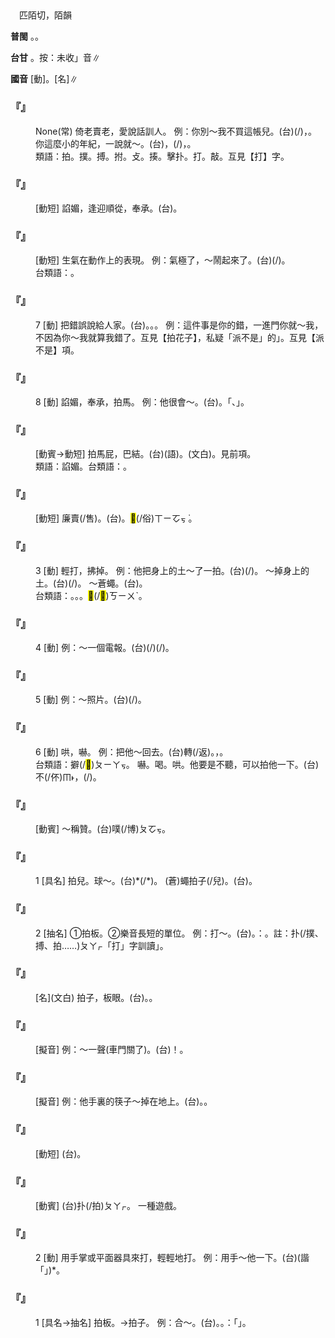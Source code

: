 
=={{ruby|拍|ㄆㄞ}}==

　匹陌切，陌韻

'''普閩''' {{ruby|(文)|ㄆㄧㆤㆶ}}。{{ruby|(白)|ㄆㄚㆷ}}。

'''台甘''' {{ruby|(文)|ㄆㄧㆤㆶ}}。按：未收{{ruby|「|ㄆㄚㆷ}}」音∥

'''國音''' {{ruby|(語)|ㄆㄞ}}[動]。{{ruby|(文)|ㄆㄛˋ}}[名]∥

    

==='''『{{ruby|拍|ㄆㄞ}}{{ruby|老|ㄌㄠˇ}}{{ruby|腔|ㄑㄧㄤ}}{{ruby|兒|ㄦ}}』'''===
: None(常) 倚老賣老，愛說話訓人。 例：你別～我不買這帳兒。(台){{ruby|汝|ㄌㄧˋ}}{{ruby|免|ㆠㄧㄢˋ}}{{ruby|靠|ㄎㄜ˪}}{{ruby|講|ㄍㆲˋ}}{{ruby|→|ㄍㆲ}}{{ruby|食|ㄐㄧㄚㆷ ͘}}{{ruby|老|ㄌㄠ˫}}{{ruby|著|ㄉㄧㄜㆷ}}(/{{ruby|都|ㄉㄜ˫}}){{ruby|<mark>&#xffa49;</mark>|ㆠㆤㆷ}}{{ruby|/|ㆠㄨㆤㆷ}}{{ruby|教|ㄍㄚ˪}}{{ruby|示|ㄒㄧ˪}}{{ruby|人|·ㄌㄤˊ}}，{{ruby|我|ㆣㄨㄚˋ}}{{ruby|即|ㄐㄧㄚㆷ}}{{ruby|是|ㄒㄧ˫}}{{ruby|無|ㆠㄜˊ}}{{ruby|懾|ㄌㄧㄚㆴ}}。 你這麼小的年紀，一說就～。(台){{ruby|汝|ㄌㄧˋ}}{{ruby|即|ㄐㄧㄚㆷ}}{{ruby|恁|ㄌㄧㄣ˪}}{{ruby|細|ㄙㄨㆤ˪}}{{ruby|/|ㄙㆤ˪}}{{ruby|漢|ㄏㄢ˪}}，{{ruby|見|ㄍㄧㄢ˪}}{{ruby|講|ㄍㆲˋ}}{{ruby|著|ㄉㄧㄜㆷ}}(/{{ruby|都|ㄉㄜ˫}}){{ruby|那|ㄋㄚˋ}}{{ruby|大|ㄉㄨㄚ˫}}{{ruby|人|ㄌㄤˊ}}，{{ruby|免|ㆠㄧㄢˋ}}{{ruby|假|ㄍㆤˋ}}{{ruby|博|ㄆㆦㆶ}}。
:類語：拍。撲。搏。拊。攴。揍。擊扑。打。敲。互見【打】字。
:
    

==='''『{{ruby|拍|ㄆㄞ}}{{ruby|馬|ㄇㄚˇ}}{{ruby|屁|ㄆㄧˋ}}』'''===
: [動短] 諂媚，逢迎順從，奉承。(台){{ruby|<mark>&#xffa55;</mark>|ㆣㄠˊ}}{{ruby|扶|ㄆㆦˊ}}{{ruby|頂|ㄉㄧㄥˋ}}{{ruby|司|ㄒㄧ}}。
    

==='''『{{ruby|拍|ㄆㄞ}}{{ruby|桌|ㄓㄨㄛ}}{{ruby|子|·ㄗˇ}}』'''===
: [動短] 生氣在動作上的表現。 例：氣極了，～鬧起來了。(台){{ruby|一|ㄐㄧㆵ ͘}}{{ruby|下|·ㆤ˫}}{{ruby|受|ㄒㄧㄨ˫}}{{ruby|氣|ㄎㄧ˪}}{{ruby|著|ㄉㄧㄜㆷ}}(/{{ruby|都|ㄉㄜ˫}}){{ruby|開|ㄎㄞ}}{{ruby|始|ㄒㄧˋ}}{{ruby|搭|ㄉㄚㆷ}}{{ruby|椅|ㄧˋ}}{{ruby|搭|ㄉㄚㆷ}}{{ruby|桌|ㄉㄜㆷ}}。
:台類語：{{ruby|頓|ㄉㆭ˪}}{{ruby|椅|ㄧˋ}}{{ruby|頓|ㄉㆭ˪}}{{ruby|桌|ㄉㄜㆷ}}。
:
    

==='''『{{ruby|拍|ㄆㄞ}}』'''===
:7  [動] 把錯誤說給人家。(台){{ruby|哄|ㄏㄤˋ}}。{{ruby|嚇|ㄏㆥㆷ}}。{{ruby|賴|ㄌㄨㄚ˫}}。 例：這件事是你的錯，一進門你就～我，不因為你～我就算我錯了。互見【拍花子】，私疑「派不是」的{{ruby|「|ㄆㄞˋ}}{{ruby|→|ㄆㄞ}}」。互見【派不是】項。
    

==='''『{{ruby|拍|ㄆㄞ}}』'''===
:8  [動] 諂媚，奉承，拍馬。 例：他很會～。(台){{ruby|伊|ㄧ}}{{ruby|真|ㄐㄧㄣ˫}}{{ruby|<mark>&#xffa55;</mark>|ㆣㄠˊ}}{{ruby|扶|ㄆㆦˊ}}。{{ruby|俗|ㄒㄧㆦㆶ ͘}}{{ruby|語|ㆣㄨˋ}}{{ruby|/|ㆣㄧˋ}}{{ruby|講|ㄍㆲˋ}}「{{ruby|扶|ㄆㆦˊ}}{{ruby|尻|ㄎㄚ}}{{ruby|穿|ㄘㆭ}}、{{ruby|扶|ㄆㆦˊ}}{{ruby|卵|ㄌㄢ˫}}{{ruby|脬|ㄆㄚ}}」。
    

==='''『{{ruby|拍|ㄆㄞ}}{{ruby|馬|ㄇㄚˇ}}』'''===
: [動賓→動短] 拍馬屁，巴結。(台){{ruby|扶|ㄆㆦˊ}}(語)。{{ruby|巴|ㄅㄚ}}{{ruby|結|ㄍㄧㄚㆵ}}(文白)。見前項。
:類語：諂媚。台類語：{{ruby|扶|ㄆㆦˊ}}{{ruby|<mark>&#xffb72;</mark>|ㄌㄢ˫}}{{ruby|葩|ㄆㄚ}}。
:
    

==='''『{{ruby|拍|ㄆㄞ}}{{ruby|賣|ㄇㄞˋ}}』'''===
: [動短] 廉賣(/售)。(台){{ruby|拍|ㄆㄚㆷ}}{{ruby|賣|ㆠㄨㆤ˫}}{{ruby|/|ㆠㆤ˫}}。{{ruby|扑|ㄆㄚㆷ}}<mark>&#xffc4b;</mark>(/俗)<rt>ㄒㄧㆦㆶ ͘</rt>{{ruby|賣|ㆠㄨㆤ˫}}{{ruby|/|ㆠㆤ˫}}。
    

==='''『{{ruby|拍|ㄆㄞ}}』'''===
:3  [動] 輕打，拂掉。 例：他把身上的土～了一拍。(台){{ruby|伊|ㄧ}}{{ruby|將|ㄐㄧㆲ}}{{ruby|身|ㄒㄧㄥ}}{{ruby|軀|ㄎㄨ}}{{ruby|丌|ㆤ}}{{ruby|土|ㄊㆦˊ}}{{ruby|拌|ㄅㄨㄚ˫}}{{ruby|拌|ㄅㄨㄚ˫}}(/{{ruby|拍|ㄆㄚㆷ}}{{ruby|拍|ㄆㄚㆷ}}){{ruby|咧|ㄌㆤ˪}}。 ～掉身上的土。(台){{ruby|拌|ㄅㄨㄚ˫}}{{ruby|身|ㄒㄧㄥ}}{{ruby|軀|ㄎㄨ}}(/{{ruby|衫|ㄙㆩ}}){{ruby|丌|ㆤ}}{{ruby|土|ㄊㆦˊ}}。 ～蒼蠅。(台){{ruby|扑|ㄆㄚㆷ}}{{ruby|胡|ㄏㆦˊ}}{{ruby|蠅|ㄒㄧㄣˊ}}。
:台類語：{{ruby|拍|ㄆㄚㆷ}}。{{ruby|拌|ㄅㄨㄚ˫}}。{{ruby|<mark>&#xffab6;</mark>|ㄅㄨㆤˋ}}。<mark>&#xffca6;</mark>(/<mark>&#xf8e49;</mark>)<rt>ㄎㄧㄨˋ</rt>。
:
    

==='''『{{ruby|拍|ㄆㄞ}}』'''===
:4  [動] 例：～一個電報。(台){{ruby|摃|ㄍㆲ˪}}(/{{ruby|扑|ㄆㄚㆷ}}){{ruby|一|ㄐㄧㆵ ͘}}{{ruby|通|ㄊㆲ}}(/{{ruby|張|ㄉㄧㆧ}}{{ruby|/|ㄉㄧㆫ}}){{ruby|電|ㄉㄧㄢ˫}}{{ruby|報|ㄅㄜ˪}}。
    

==='''『{{ruby|拍|ㄆㄞ}}』'''===
:5  [動] 例：～照片。(台){{ruby|翕|ㄏㄧㆴ}}{{ruby|相|ㄒㄧㆲ˪}}(/{{ruby|像|ㄒㄧㆲ˫}})。
    

==='''『{{ruby|拍|ㄆㄞ}}』'''===
:6  [動] 哄，嚇。 例：把他～回去。(台){{ruby|共|ㄍㄤ˫}}{{ruby|→|ㄍㄚ˫}}{{ruby|伊|ㄧ}}{{ruby|嚇|ㄏㆥㆷ}}{{ruby|倒|ㄉㄜˋ}}轉(/返){{ruby|·|ㄉㆭˋ}}{{ruby|去|·ㄎㄧ˪}}。{{ruby|用|ㄧㆲ˫}}{{ruby|/|ㄧㄥ˫}}{{ruby|哄|ㄏㄤˋ}}{{ruby|嚇|ㄏㄧㆤㆶ}}{{ruby|丌|ㆤ}}{{ruby|話|ㄨㆤ˫}}，{{ruby|用|ㄧㆲ˫}}{{ruby|/|ㄧㄥ˫}}{{ruby|哄|ㄏㄤˋ}}{{ruby|頭|ㄊㄠˊ}}。
:台類語：擗(/<mark>&#xf8e66;</mark>)<rt>ㄆㄧㄚㆶ</rt>。 嚇。喝。哄。他要是不聽，可以拍他一下。(台){{ruby|伊|ㄧ}}{{ruby|若|ㄋㄚ˫}}不(/伓)<rt>ㆬ˫</rt>{{ruby|答|ㄉㄚㆷ}}{{ruby|應|ㄧㄥ˪}}，{{ruby|會|ㄨㆤ˫}}{{ruby|/|ㆤ˫}}{{ruby|用|ㄧㆲ˫}}{{ruby|/|ㄧㄥ˫}}{{ruby|得|ㄉㄧㆵ}}{{ruby|共|ㄍㄤ˫}}{{ruby|→|ㄍㄚ˫}}(/{{ruby|加|ㄍㄚ˫}}){{ruby|哄|ㄏㄤˋ}}{{ruby|一|ㄐㄧㆵ ͘}}{{ruby|下|·ㆤ˫}}。
:
    

==='''『{{ruby|拍|ㄆㄞ}}{{ruby|手|ㄕㄡˇ}}』'''===
: [動賓] ～稱贊。(台){{ruby|扑|ㄆㄚㆷ}}{{ruby|手|ㄑㄧㄨˋ}}噗(/博)<rt>ㄆㆦㆶ</rt>{{ruby|仔|ㄚ}}{{ruby|呵|ㄜ}}{{ruby|咾|ㄌㄜˋ}}。
    

==='''『{{ruby|拍|ㄆㄞ}}{{ruby|子|·ㄗˇ}}』'''===
:1  [具名] 拍兒。球～。(台){{ruby|球|ㄍㄧㄨˊ}}{{ruby|桮|ㄅㄨㆤ}}*(/{{ruby|<mark>&#xffbd4;</mark>|ㄏㄧㄚ˫}}*)。 (蒼)蠅拍子(/兒)。(台){{ruby|拍|ㄆㄚㆷ}}{{ruby|胡|ㄏㆦˊ}}{{ruby|蠅|ㄒㄧㄣˊ}}{{ruby|丌|ㆤ}}。
    

==='''『{{ruby|拍|ㄆㄞ}}{{ruby|子|·ㄗˇ}}』'''===
:2  [抽名] ①拍板。②樂音長短的單位。 例：打～。(台){{ruby|扑|ㄆㄚㆷ}}{{ruby|拍|ㄆㄧㆤㆶ}}。{{ruby|台|ㄉㄞˊ}}{{ruby|諺|ㆣㄢ˫}}{{ruby|講|ㄍㆲˋ}}：{{ruby|豬|ㄉㄨ}}{{ruby|/|ㄉㄧ}}{{ruby|母|ㆠㄜˋ}}{{ruby|/|ㆠㄨˋ}}{{ruby|近|ㄍㄨㄣ˫}}{{ruby|/|ㄍㄧㄣ˫}}{{ruby|戲|ㄏㄧ˪}}{{ruby|館|ㄍㄨㄢˋ}}{{ruby|邊|ㄅㆪ}}{{ruby|<mark>&#xffa45;</mark>|ㆠㆤ˫}}{{ruby|/|ㆠㄨㆤ˫}}{{ruby|吹|ㄘㄨㆤ}}{{ruby|簫|ㄒㄧㄠ}}{{ruby|亦|ㄧㄚㆷ ͘}}{{ruby|會|ㄨㆤ˫}}{{ruby|/|ㆤ˫}}{{ruby|扑|ㄆㄚㆷ}}{{ruby|拍|ㄆㄧㆤㆶ}}。註：扑(/撲、搏、拍……)<rt>ㄆㄚㆷ</rt>{{ruby|或|ㄧㄚㆷ ͘}}{{ruby|用|ㄧㆲ˫}}「打」字訓讀{{ruby|「|ㄆㄚㆷ}}」。
    

==='''『{{ruby|節|ㄐㄧㄝˊ}}{{ruby|拍|ㄆㄞ}}』'''===
: [名](文白) 拍子，板眼。(台){{ruby|拍|ㄆㄧㆤㆶ}}。{{ruby|板|ㄅㄢˋ}}。
    

==='''『{{ruby|拍|ㄆㄞ}}{{ruby|達|ㄉㄚˊ}}』'''===
: [擬音] 例：～一聲(車門關了)。(台){{ruby|乓|ㄆㄧㄤ}}{{ruby|→|ㄆㄧㄤ˪}}{{ruby|啊|ㄚ}}！{{ruby|一|ㄐㄧㆵ ͘}}{{ruby|下|·ㆤ˫}}。
    

==='''『{{ruby|拍|ㄆㄞ}}{{ruby|拉|ㄌㄚ}}』'''===
: [擬音] 例：他手裏的筷子～掉在地上。(台){{ruby|<mark>&#xf91ab;</mark>|ㄎㆦㆶ}}{{ruby|落|ㄌㆦㆶ ͘}}{{ruby|一|ㄐㄧㆵ ͘}}{{ruby|下|·ㆤ˫}}。{{ruby|落|ㄌㄚㆶ}}{{ruby|落|ㄌㄜㆷ ͘}}{{ruby|塗|ㄊㆦˊ}}{{ruby|腳|ㄎㄚ}}。
    

==='''『{{ruby|拍|ㄆㄞ}}{{ruby|花|ㄏㄨㄚ}}』'''===
: [動短] (台){{ruby|拐|ㄍㄨㄞˋ}}{{ruby|騙|ㄆㄧㄢ˪}}{{ruby|人|ㄌㄤˊ}}{{ruby|→|ㄌㄤ˫}}{{ruby|丌|ㆤ}}{{ruby|<mark>&#xffb51;</mark>|ㆣㄧㄣˋ}}{{ruby|孲|ㄚˋ}}{{ruby|去|ㄎㄧ˪}}{{ruby|賣|ㆠㆤ˫}}{{ruby|/|ㆠㄨㆤ˫}}。
    

==='''『{{ruby|拍|ㄆㄞ}}{{ruby|球|ㄑㄧㄡˊ}}』'''===
: [動賓] (台)扑(/拍)<rt>ㄆㄚㆷ</rt>{{ruby|球|ㄍㄧㄨˊ}}。 一種遊戲。
    

==='''『{{ruby|拍|ㄆㄞ}}』'''===
:2  [動] 用手掌或平面器具來打，輕輕地打。 例：用手～他一下。(台){{ruby|用|ㄧㆲ˫}}{{ruby|手|ㄑㄧㄨˋ}}{{ruby|共|ㄍㄤ˫}}{{ruby|→|ㄍㄚ˫}}(諧「{{ruby|加|ㄍㄚ}}」){{ruby|扑|ㄆㄚㆷ}}{{ruby|搭|ㄉㄚㆷ}}*{{ruby|一|ㄐㄧㆵ ͘}}{{ruby|下|·ㆤ˫}}。
    

==='''『{{ruby|拍|ㄆㄞ}}』'''===
:1  [具名→抽名] 拍板。→拍子。 例：合～。(台){{ruby|落|ㄌㄜㆷ ͘}}{{ruby|板|ㄅㄢˋ}}。{{ruby|二|ㄋㆭ˫}}{{ruby|分|ㄏㄨㄣ˫}}{{ruby|之|ㄐㄧ}}{{ruby|一|ㄧㆵ}}{{ruby|拍|ㄆㄧㆤㆶ}}。{{ruby|按|ㄢ˪}}：{{ruby|<mark>&#xffacb;</mark>|ㄗㆤ}}「{{ruby|拍|ㄆㄧㆤㆶ}}」{{ruby|是|ㄒㄧ˫}}{{ruby|樂|ㆣㄚㆶ ͘}}{{ruby|音|ㄧㆬ}}{{ruby|長|ㄉㆭˊ}}{{ruby|短|ㄉㆤˋ}}{{ruby|/|ㄉㄜ〾ˋ}}{{ruby|丌|ㆤ}}{{ruby|名|ㄇㄧㄚˊ}}。
    
